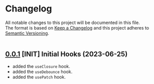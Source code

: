 # Changelog

All notable changes to this project will be documented in this file.<br/>
The format is based on [Keep a Changelog](http://keepachangelog.com/en/1.0.0/)
and this project adheres to [Semantic Versioning](http://semver.org/spec/v2.0.0.html).<br/><br/>

## [0.0.1](https://github.com/weebuinc/react-hooks/tree/v0.0.1) [INIT] Initial Hooks (2023-06-25)

- added the `useClosure` hook.
- added the `useDebounce` hook.
- added the `usePatch` hook.
